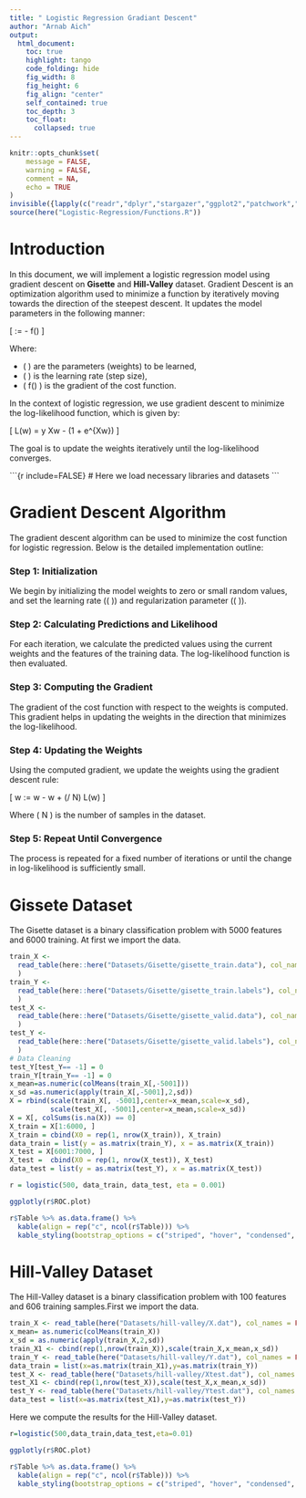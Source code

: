 ```yaml
---
title: " Logistic Regression Gradiant Descent"
author: "Arnab Aich"
output: 
  html_document:
    toc: true
    highlight: tango
    code_folding: hide
    fig_width: 8
    fig_height: 6
    fig_align: "center"
    self_contained: true
    toc_depth: 3
    toc_float:
      collapsed: true
---
```


<link rel="stylesheet" type="text/css" href="../styles.css">

```r
knitr::opts_chunk$set(
	message = FALSE,
	warning = FALSE,
	comment = NA,
	echo = TRUE
)
invisible({lapply(c("readr","dplyr","stargazer","ggplot2","patchwork","kableExtra","pROC","caret","readsparse","here","Matrix","plotly"), require, character.only = TRUE)})
source(here("Logistic-Regression/Functions.R"))
```

# Introduction

In this document, we will implement a logistic regression model using gradient descent on **Gisette** and **Hill-Valley** dataset.
Gradient Descent is an optimization algorithm used to minimize a function by iteratively 
moving towards the direction of the steepest descent. It updates the model parameters 
in the following manner:

\[ \theta := \theta - \eta \nabla f(\theta) \]

Where:

- \( \theta \) are the parameters (weights) to be learned,
- \( \eta \) is the learning rate (step size),
- \( \nabla f(\theta) \) is the gradient of the cost function.

In the context of logistic regression, we use gradient descent to minimize the 
log-likelihood function, which is given by:

\[ L(w) = y \cdot Xw - \log(1 + e^{Xw}) \]

The goal is to update the weights iteratively until the log-likelihood converges.

\`\`\`{r include=FALSE}
# Here we load necessary libraries and datasets
\`\`\`

# Gradient Descent Algorithm

The gradient descent algorithm can be used to minimize the cost function for logistic 
regression. Below is the detailed implementation outline:

### Step 1: Initialization

We begin by initializing the model weights to zero or small random values, and set the 
learning rate (\( \eta \)) and regularization parameter (\( \lambda \)).

### Step 2: Calculating Predictions and Likelihood

For each iteration, we calculate the predicted values using the current weights and the 
features of the training data. The log-likelihood function is then evaluated.

### Step 3: Computing the Gradient

The gradient of the cost function with respect to the weights is computed. This gradient 
helps in updating the weights in the direction that minimizes the log-likelihood.

### Step 4: Updating the Weights

Using the computed gradient, we update the weights using the gradient descent rule:

\[ w := w - \eta \lambda w + (\eta / N) \times \nabla L(w) \]

Where \( N \) is the number of samples in the dataset.


### Step 5: Repeat Until Convergence

The process is repeated for a fixed number of iterations or until the change in 
log-likelihood is sufficiently small.


# Gissete Dataset
 
The Gisette dataset is a binary classification problem with 5000 features and 6000 training. At first we import the data.


```r
train_X <-
  read_table(here::here("Datasets/Gisette/gisette_train.data"), col_names = FALSE
  )
train_Y <-
  read_table(here::here("Datasets/Gisette/gisette_train.labels"), col_names = FALSE
  )
test_X <-
  read_table(here::here("Datasets/Gisette/gisette_valid.data"), col_names = FALSE
  )
test_Y <-
  read_table(here::here("Datasets/Gisette/gisette_valid.labels"), col_names = FALSE
  )
# Data Cleaning
test_Y[test_Y== -1] = 0
train_Y[train_Y== -1] = 0
x_mean=as.numeric(colMeans(train_X[,-5001]))
x_sd =as.numeric(apply(train_X[,-5001],2,sd))
X = rbind(scale(train_X[, -5001],center=x_mean,scale=x_sd),
          scale(test_X[, -5001],center=x_mean,scale=x_sd))
X = X[, colSums(is.na(X)) == 0]
X_train = X[1:6000, ]
X_train = cbind(X0 = rep(1, nrow(X_train)), X_train)
data_train = list(y = as.matrix(train_Y), x = as.matrix(X_train))
X_test = X[6001:7000, ]
X_test =  cbind(X0 = rep(1, nrow(X_test)), X_test)
data_test = list(y = as.matrix(test_Y), x = as.matrix(X_test))
```



```r
r = logistic(500, data_train, data_test, eta = 0.001)

ggplotly(r$ROC.plot)

r$Table %>% as.data.frame() %>%
  kable(align = rep("c", ncol(r$Table))) %>%
  kable_styling(bootstrap_options = c("striped", "hover", "condensed", "responsive"), full_width = F, position = "center")
```
# Hill-Valley Dataset

The Hill-Valley dataset is a binary classification problem with 100 features and 606 training samples.First we import the data. 

```r

train_X <- read_table(here("Datasets/hill-valley/X.dat"), col_names = FALSE)
x_mean= as.numeric(colMeans(train_X))
x_sd = as.numeric(apply(train_X,2,sd))
train_X1 <- cbind(rep(1,nrow(train_X)),scale(train_X,x_mean,x_sd))
train_Y <- read_table(here("Datasets/hill-valley/Y.dat"), col_names = FALSE)
data_train = list(x=as.matrix(train_X1),y=as.matrix(train_Y))
test_X <- read_table(here("Datasets/hill-valley/Xtest.dat"), col_names = FALSE)
test_X1 <- cbind(rep(1,nrow(test_X)),scale(test_X,x_mean,x_sd))
test_Y <- read_table(here("Datasets/hill-valley/Ytest.dat"), col_names = FALSE)
data_test = list(x=as.matrix(test_X1),y=as.matrix(test_Y))

```

Here we compute the results for the Hill-Valley dataset.

```r
r=logistic(500,data_train,data_test,eta=0.01)

ggplotly(r$ROC.plot)

r$Table %>% as.data.frame() %>%
  kable(align = rep("c", ncol(r$Table))) %>%
  kable_styling(bootstrap_options = c("striped", "hover", "condensed", "responsive"), full_width = F, position = "center")
```
